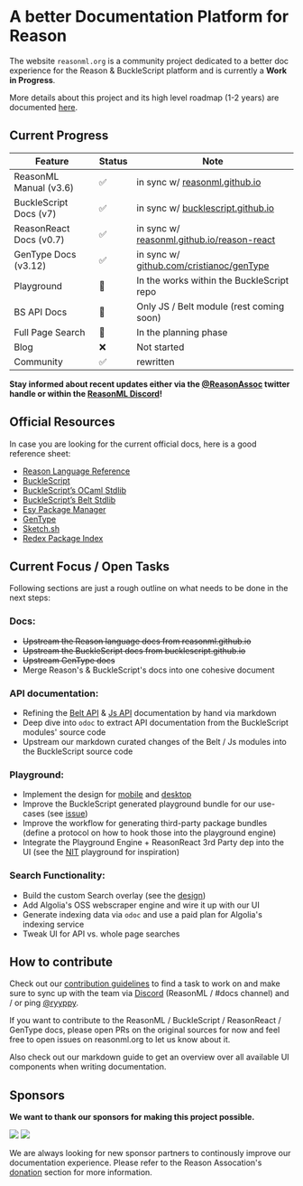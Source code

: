 # A better Documentation Platform for Reason

The website `reasonml.org` is a community project dedicated to a better doc
experience for the Reason & BuckleScript platform and is currently a **Work in
Progress**.

More details about this project and its high level roadmap (1-2 years) are
documented
[here](https://www.reason-association.org/projects/better-learning-materials-and-tools).

## Current Progress 

**Feature** | **Status** | **Note**
--------|-----------|---------------
ReasonML Manual (v3.6) | ✅ | in sync w/ [reasonml.github.io](//reasonml.github.io)
BuckleScript Docs (v7)| ✅ |  in sync w/ [bucklescript.github.io](//bucklescript.github.io)
ReasonReact Docs (v0.7) |  ✅ | in sync w/ [reasonml.github.io/reason-react](//reasonml.github.io/reason-react)
GenType Docs (v3.12) |  ✅ | in sync w/ [github.com/cristianoc/genType](//github.com/cristianoc/genType)
Playground |  🚧 | In the works within the BuckleScript repo
BS API Docs |  🚧 | Only JS / Belt module (rest coming soon)
Full Page Search | 📝 | In the planning phase
Blog | ❌ | Not started
Community | ✅ | rewritten

**Stay informed about recent updates either via the
[@ReasonAssoc](https://twitter.com/ReasonAssoc) twitter handle or within the
[ReasonML Discord](https://discord.gg/reasonml)!**


## Official Resources

In case you are looking for the current official docs, here is a good reference sheet:

- [Reason Language Reference](https://reasonml.github.io/)
- [BuckleScript](https://bucklescript.github.io/)
- [BuckleScript’s OCaml Stdlib](https://bucklescript.github.io/bucklescript/api/Js.html)
- [BuckleScript’s Belt Stdlib](https://bucklescript.github.io/bucklescript/api/Belt.html)
- [Esy Package Manager](https://esy.sh)
- [GenType](https://github.com/cristianoc/genType)
- [Sketch.sh](https://sketch.sh)
- [Redex Package Index](https://redex.github.io/)


## Current Focus / Open Tasks

Following sections are just a rough outline on what needs to be done in the
next steps:

### Docs:

- ~~Upstream the Reason language docs from reasonml.github.io~~
- ~~Upstream the BuckleScript docs from bucklescript.github.io~~
- ~~Upstream GenType docs~~
- Merge Reason's & BuckleScript's docs into one cohesive document

### API documentation:

- Refining the [Belt API](/apis/javascript/latest/belt) & [Js API](/apis/javascript/latest/js) documentation by hand via markdown
- Deep dive into `odoc` to extract API documentation from the BuckleScript modules' source code
- Upstream our markdown curated changes of the Belt / Js modules into the BuckleScript source code

### Playground:

- Implement the design for
[mobile](https://xd.adobe.com/spec/1cd19c3a-a0bb-4f93-4e11-725589888696-6ae0/screen/adfe80dc-6bc1-40a5-9975-aa062e63cdc5/Reason-Playground)
and
[desktop](https://xd.adobe.com/spec/1cd19c3a-a0bb-4f93-4e11-725589888696-6ae0/screen/e8559ac4-5e35-430b-83f3-e4ad8c1e274c/Reason-1400-Playground)
- Improve the BuckleScript generated playground bundle for our use-cases (see
[issue](https://github.com/BuckleScript/bucklescript/issues/3857#issuecomment-558540278))
- Improve the workflow for generating third-party package bundles (define a protocol on how to hook those into the playground engine)
- Integrate the Playground Engine + ReasonReact 3rd Party dep into the UI (see
the [NIT](https://github.com/Sketch-sh/nit/tree/406) playground for
inspiration)

### Search Functionality:

- Build the custom Search overlay (see the
[design](https://xd.adobe.com/spec/1cd19c3a-a0bb-4f93-4e11-725589888696-6ae0/screen/5ef4d42c-05eb-4117-82b6-a2906e652ff1/Reason-1400-Nav-Search))
- Add Algolia's OSS webscraper engine and wire it up with our UI
- Generate indexing data via `odoc` and use a paid plan for Algolia's indexing service
- Tweak UI for API vs. whole page searches


## How to contribute

Check out our [contribution
guidelines](https://github.com/reason-association/reasonml.org/blob/master/CONTRIBUTING.md)
to find a task to work on and make sure to sync up with the team via
[Discord](https://discord.gg/fscQAnj) (ReasonML / #docs channel) and / or ping
[@ryyppy](https://twitter.com/ryyppy).

If you want to contribute to the ReasonML / BuckleScript / ReasonReact /
GenType docs, please open PRs on the original sources for now and feel free to
open issues on reasonml.org to let us know about it.

<UrlBox text="Markdown Guide" href="/markdown-guide">

Also check out our markdown guide to get an overview
over all available UI components when writing documentation.

</UrlBox>

## Sponsors

**We want to thank our sponsors for making this project possible.**

<div className="my-8 flex flex-col sm:flex-row sm:items-center">
  <img src="/static/partners/ahrefs.svg" className="w-1/2 sm:w-1/4 mr-10 h-16"/>
  <img src="/static/partners/tezos_foundation.svg" className="w-4/5 mt-8 sm:mt-0 sm:w-2/4 h-16"/>
</div>


We are always looking for new sponsor partners to continously improve our
documentation experience. Please refer to the Reason Assocation's
[donation](https://www.reason-association.org/donate) section for more
information.

